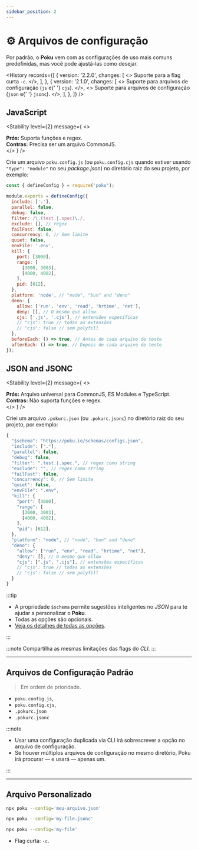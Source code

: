 ```yaml
---
sidebar_position: 2
---
```



# ⚙️ Arquivos de configuração

Por padrão, o **Poku** vem com as configurações de uso mais comuns predefinidas, mas você pode ajustá-las como desejar.

<History
  records={[
    {
      version: '2.2.0',
      changes: [
        <>
          Suporte para a flag curta <code>-c</code>.
        </>,
      ],
    },
    {
      version: '2.1.0',
      changes: [
        <>
          Suporte para arquivos de configuração (<code>js</code> e{' '}
          <code>cjs</code>).
        </>,
        <>
          Suporte para arquivos de configuração (<code>json</code> e{' '}
          <code>jsonc</code>).
        </>,
      ],
    },
  ]}
/>

## JavaScript

<Stability
  level={2}
  message={
    <>
      <div>
        <strong>Prós:</strong> Suporta funções e regex.
      </div>
      <div>
        <strong>Contras:</strong> Precisa ser um arquivo CommonJS.
      </div>
    </>
  }
/>

Crie um arquivo `poku.config.js` (ou `poku.config.cjs` quando estiver usando `"type": "module"` no seu _package.json_) no diretório raiz do seu projeto, por exemplo:

```js
const { defineConfig } = require('poku');

module.exports = defineConfig({
  include: ['.'],
  parallel: false,
  debug: false,
  filter: /\.(test.|.spec)\./,
  exclude: [], // regex
  failFast: false,
  concurrency: 0, // Sem limite
  quiet: false,
  envFile: '.env',
  kill: {
    port: [3000],
    range: [
      [3000, 3003],
      [4000, 4002],
    ],
    pid: [612],
  },
  platform: 'node', // "node", "bun" and "deno"
  deno: {
    allow: ['run', 'env', 'read', 'hrtime', 'net'],
    deny: [], // O mesmo que allow
    cjs: ['.js', '.cjs'], // extensões específicas
    // "cjs": true // todas as extensões
    // "cjs": false // sem polyfill
  },
  beforeEach: () => true, // Antes de cada arquivo de teste
  afterEach: () => true, // Depois de cada arquivo de teste
});
```

## JSON and JSONC

<Stability
  level={2}
  message={
    <>
      <div>
        <strong>Prós:</strong> Arquivo universal para CommonJS, ES Modules e
        TypeScript.
      </div>
      <div>
        <strong>Contras:</strong> Não suporta funções e regex.
      </div>
    </>
  }
/>

Criei um arquivo `.pokurc.json` (ou `.pokurc.jsonc`) no diretório raiz do seu projeto, por exemplo:

```js
{
  "$schema": "https://poku.io/schemas/configs.json",
  "include": ["."],
  "parallel": false,
  "debug": false,
  "filter": ".test.|.spec.", // regex como string
  "exclude": "", // regex como string
  "failFast": false,
  "concurrency": 0, // Sem limite
  "quiet": false,
  "envFile": ".env",
  "kill": {
    "port": [3000],
    "range": [
      [3000, 3003],
      [4000, 4002],
    ],
    "pid": [612],
  },
  "platform": "node", // "node", "bun" and "deno"
  "deno": {
    "allow": ["run", "env", "read", "hrtime", "net"],
    "deny": [], // O mesmo que allow
    "cjs": [".js", ".cjs"], // extensões específicas
    // "cjs": true // todas as extensões
    // "cjs": false // sem polyfill
  }
}
```

:::tip

- A propriedade `$schema` permite sugestões inteligentes no _JSON_ para te ajudar a personalizar o **Poku**.
- Todas as opções são opcionais.
- [Veja os detalhes de todas as opções](/docs/category/-options).

:::

:::note
Compartilha as mesmas limitações das flags do _CLI_.
:::

<hr />

## Arquivos de Configuração Padrão

> Em ordem de prioridade.

- `poku.config.js`,
- `poku.config.cjs`,
- `.pokurc.json`
- `.pokurc.jsonc`

:::note

- Usar uma configuração duplicada via CLI irá sobrescrever a opção no arquivo de configuração.
- Se houver múltiplos arquivos de configuração no mesmo diretório, Poku irá procurar — e usará — apenas um.

:::

<hr />

## Arquivo Personalizado

```sh
npx poku --config='meu-arquivo.json'
```

```sh
npx poku --config='my-file.jsonc'
```

```sh
npx poku --config='my-file'
```

- Flag curta: `-c`.
